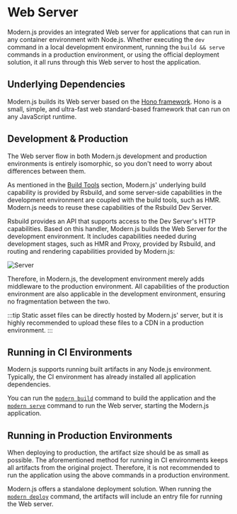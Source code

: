 # Web Server

Modern.js provides an integrated Web server for applications that can run in any container environment with Node.js. Whether executing the `dev` command in a local development environment, running the `build && serve` commands in a production environment, or using the official deployment solution, it all runs through this Web server to host the application.

## Underlying Dependencies

Modern.js builds its Web server based on the [Hono framework](https://hono.dev/). Hono is a small, simple, and ultra-fast web standard-based framework that can run on any JavaScript runtime.

## Development & Production

The Web server flow in both Modern.js development and production environments is entirely isomorphic, so you don't need to worry about differences between them.

As mentioned in the [Build Tools](/guides/concept/builder) section, Modern.js' underlying build capability is provided by Rsbuild, and some server-side capabilities in the development environment are coupled with the build tools, such as HMR. Modern.js needs to reuse these capabilities of the Rsbuild Dev Server.

Rsbuild provides an API that supports access to the Dev Server's HTTP capabilities. Based on this handler, Modern.js builds the Web Server for the development environment. It includes capabilities needed during development stages, such as HMR and Proxy, provided by Rsbuild, and routing and rendering capabilities provided by Modern.js:

![Server](https://lf3-static.bytednsdoc.com/obj/eden-cn/nuvjhpqnuvr/modern-website/web-server-modern.jpeg)

Therefore, in Modern.js, the development environment merely adds middleware to the production environment. All capabilities of the production environment are also applicable in the development environment, ensuring no fragmentation between the two.

:::tip
Static asset files can be directly hosted by Modern.js' server, but it is highly recommended to upload these files to a CDN in a production environment.
:::

## Running in CI Environments

Modern.js supports running built artifacts in any Node.js environment. Typically, the CI environment has already installed all application dependencies.

You can run the [`modern build`](/apis/app/commands.html#modern-build) command to build the application and the [`modern serve`](/apis/app/commands.html#modern-serve) command to run the Web server, starting the Modern.js application.

## Running in Production Environments

When deploying to production, the artifact size should be as small as possible. The aforementioned method for running in CI environments keeps all artifacts from the original project. Therefore, it is not recommended to run the application using the above commands in a production environment.

Modern.js offers a standalone deployment solution. When running the [`modern deploy`](/apis/app/commands.html#modern-deploy) command, the artifacts will include an entry file for running the Web server.